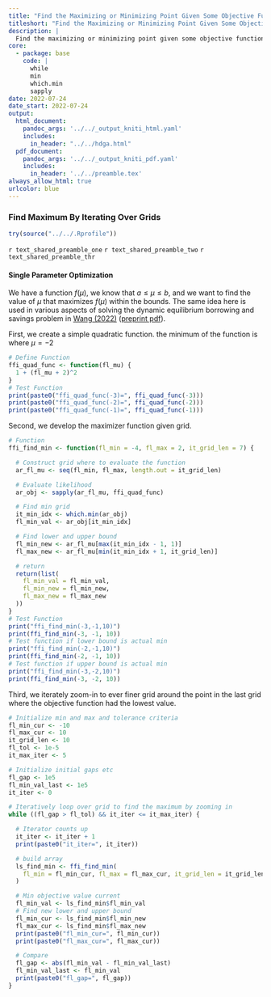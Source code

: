```yaml
---
title: "Find the Maximizing or Minimizing Point Given Some Objective Function"
titleshort: "Find the Maximizing or Minimizing Point Given Some Objective Function"
description: |
  Find the maximizing or minimizing point given some objective function.
core:
  - package: base
    code: |
      while
      min
      which.min
      sapply
date: 2022-07-24
date_start: 2022-07-24
output:
  html_document:
    pandoc_args: '../../_output_kniti_html.yaml'
    includes:
      in_header: "../../hdga.html"
  pdf_document:
    pandoc_args: '../../_output_kniti_pdf.yaml'
    includes:
      in_header: '../../preamble.tex'
always_allow_html: true
urlcolor: blue
---
```


### Find Maximum By Iterating Over Grids

```r
try(source("../../.Rprofile"))
```

`r text_shared_preamble_one`
`r text_shared_preamble_two`
`r text_shared_preamble_thr`

#### Single Parameter Optimization

We have a function $f(\mu)$, we know that $a\le \mu \le b$, and we want to find the value of $\mu$ that maximizes $f(\mu)$ within the bounds. The same idea here is used in various aspects of solving the dynamic equilibrium borrowing and savings problem in [Wang (2022)](https://linkinghub.elsevier.com/retrieve/pii/S1094202521000648) ([preprint pdf](https://arxiv.org/pdf/2204.12374.pdf)).

First, we create a simple quadratic function. the minimum of the function is where $\mu = -2$

```r
# Define Function
ffi_quad_func <- function(fl_mu) {
  1 + (fl_mu + 2)^2
}
# Test Function
print(paste0("ffi_quad_func(-3)=", ffi_quad_func(-3)))
print(paste0("ffi_quad_func(-2)=", ffi_quad_func(-2)))
print(paste0("ffi_quad_func(-1)=", ffi_quad_func(-1)))
```

Second, we develop the maximizer function given grid. 

```r
# Function
ffi_find_min <- function(fl_min = -4, fl_max = 2, it_grid_len = 7) {

  # Construct grid where to evaluate the function
  ar_fl_mu <- seq(fl_min, fl_max, length.out = it_grid_len)

  # Evaluate likelihood
  ar_obj <- sapply(ar_fl_mu, ffi_quad_func)

  # Find min grid
  it_min_idx <- which.min(ar_obj)
  fl_min_val <- ar_obj[it_min_idx]

  # Find lower and upper bound
  fl_min_new <- ar_fl_mu[max(it_min_idx - 1, 1)]
  fl_max_new <- ar_fl_mu[min(it_min_idx + 1, it_grid_len)]

  # return
  return(list(
    fl_min_val = fl_min_val,
    fl_min_new = fl_min_new,
    fl_max_new = fl_max_new
  ))
}
# Test Function
print("ffi_find_min(-3,-1,10)")
print(ffi_find_min(-3, -1, 10))
# Test function if lower bound is actual min
print("ffi_find_min(-2,-1,10)")
print(ffi_find_min(-2, -1, 10))
# Test function if upper bound is actual min
print("ffi_find_min(-3,-2,10)")
print(ffi_find_min(-3, -2, 10))
```

Third, we iterately zoom-in to ever finer grid around the point in the last grid where the objective function had the lowest value.

```r
# Initialize min and max and tolerance criteria
fl_min_cur <- -10
fl_max_cur <- 10
it_grid_len <- 10
fl_tol <- 1e-5
it_max_iter <- 5

# Initialize initial gaps etc
fl_gap <- 1e5
fl_min_val_last <- 1e5
it_iter <- 0

# Iteratively loop over grid to find the maximum by zooming in
while ((fl_gap > fl_tol) && it_iter <= it_max_iter) {

  # Iterator counts up
  it_iter <- it_iter + 1
  print(paste0("it_iter=", it_iter))

  # build array
  ls_find_min <- ffi_find_min(
    fl_min = fl_min_cur, fl_max = fl_max_cur, it_grid_len = it_grid_len
  )

  # Min objective value current
  fl_min_val <- ls_find_min$fl_min_val
  # Find new lower and upper bound
  fl_min_cur <- ls_find_min$fl_min_new
  fl_max_cur <- ls_find_min$fl_max_new
  print(paste0("fl_min_cur=", fl_min_cur))
  print(paste0("fl_max_cur=", fl_max_cur))

  # Compare
  fl_gap <- abs(fl_min_val - fl_min_val_last)
  fl_min_val_last <- fl_min_val
  print(paste0("fl_gap=", fl_gap))
}
```
